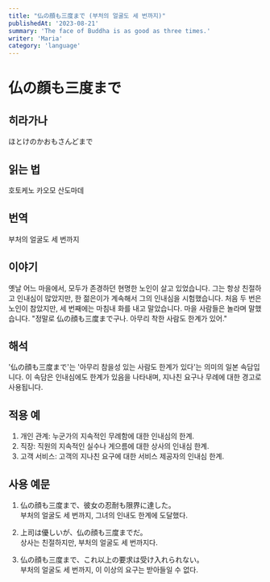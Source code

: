 ```yaml
---
title: "仏の顔も三度まで (부처의 얼굴도 세 번까지)"
publishedAt: '2023-08-21'
summary: 'The face of Buddha is as good as three times.'
writer: 'Maria'
category: 'language'
---
```


# 仏の顔も三度まで

## 히라가나
ほとけのかおもさんどまで

## 읽는 법
호토케노 카오모 산도마데

## 번역
부처의 얼굴도 세 번까지

## 이야기
옛날 어느 마을에서, 모두가 존경하던 현명한 노인이 살고 있었습니다. 그는 항상 친절하고 인내심이 많았지만, 한 젊은이가 계속해서 그의 인내심을 시험했습니다. 처음 두 번은 노인이 참았지만, 세 번째에는 마침내 화를 내고 말았습니다. 마을 사람들은 놀라며 말했습니다. "정말로 仏の顔も三度まで구나. 아무리 착한 사람도 한계가 있어."

## 해석
'仏の顔も三度まで'는 '아무리 참을성 있는 사람도 한계가 있다'는 의미의 일본 속담입니다. 이 속담은 인내심에도 한계가 있음을 나타내며, 지나친 요구나 무례에 대한 경고로 사용됩니다.

## 적용 예
1. 개인 관계: 누군가의 지속적인 무례함에 대한 인내심의 한계.
2. 직장: 직원의 지속적인 실수나 게으름에 대한 상사의 인내심 한계.
3. 고객 서비스: 고객의 지나친 요구에 대한 서비스 제공자의 인내심 한계.

## 사용 예문
1. 仏の顔も三度まで、彼女の忍耐も限界に達した。
<br /> 부처의 얼굴도 세 번까지, 그녀의 인내도 한계에 도달했다.

2. 上司は優しいが、仏の顔も三度までだ。
<br /> 상사는 친절하지만, 부처의 얼굴도 세 번까지다.

3. 仏の顔も三度まで、これ以上の要求は受け入れられない。
<br /> 부처의 얼굴도 세 번까지, 이 이상의 요구는 받아들일 수 없다.
